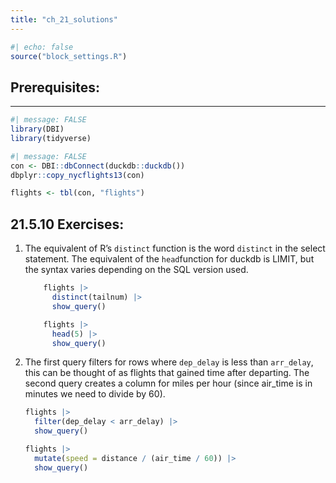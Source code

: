 ```yaml
---
title: "ch_21_solutions"
---
```


```r
#| echo: false
source("block_settings.R")
```

## Prerequisites:

------------------------------------------------------------------------

```r
#| message: FALSE
library(DBI)
library(tidyverse)
```

```r
#| message: FALSE
con <- DBI::dbConnect(duckdb::duckdb())
dbplyr::copy_nycflights13(con)
```

```r
flights <- tbl(con, "flights")
```

## 21.5.10 Exercises:

1.  The equivalent of R's `distinct` function is the word `distinct` in the select statement. The equivalent of the `head`function for duckdb is LIMIT, but the syntax varies depending on the SQL version used.

    ```r
        flights |> 
          distinct(tailnum) |> 
          show_query()

        flights |> 
          head(5) |> 
          show_query()
    ```

2.  The first query filters for rows where `dep_delay` is less than `arr_delay`, this can be thought of as flights that gained time after departing. The second query creates a column for miles per hour (since air_time is in minutes we need to divide by 60).

    ```r
    flights |> 
      filter(dep_delay < arr_delay) |> 
      show_query()

    flights |> 
      mutate(speed = distance / (air_time / 60)) |> 
      show_query()
    ```
